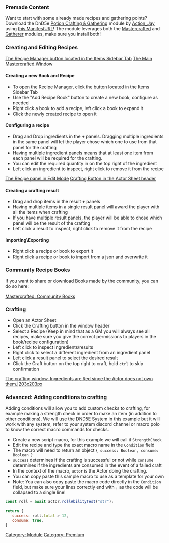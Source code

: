 ### Premade Content

Want to start with some already made recipes and gathering points?
Download the DnD5e [Potion Crafting &
Gathering](https://github.com/action-jay/potion-crafting-gathering)
module by [Action\_Jay](http://www.actionjay.com/) using [this
ManifestURL](https://github.com/action-jay/potion-crafting-gathering/releases/latest/download/module.json)!
The module leverages both the [Mastercrafted](Mastercrafted "wikilink")
and [Gatherer](Gatherer "wikilink") modules, make sure you install
both!

### Creating and Editing Recipes

[The Recipe Manager button located in the Items Sidebar
Tab](Recipemanagerbtn.png
"The Recipe Manager button located in the Items Sidebar Tab") [The Main
Mastercrafted Window](Mastercraftedwindowedit.png
"The Main Mastercrafted Window")

#### Creating a new Book and Recipe

  - To open the Recipe Manager, click the button located in the Items
    Sidebar Tab
  - Use the "Add Recipe Book" button to create a new book, configure as
    needed
  - Right click a book to add a recipe, left click a book to expand it
  - Click the newly created recipe to open it

#### Configuring a recipe

  - Drag and Drop ingredients in the **+** panels. Dragging multiple
    ingredients in the same panel will let the player chose which one to
    use from that panel for the crafting
  - Having multiple ingredient panels means that at least one item from
    each panel will be required for the crafting.
  - You can edit the required quantity in on the top right of the
    ingredient
  - Left click an ingredient to inspect, right click to remove it from
    the recipe

[The Recipe panel in Edit Mode](Recipeedit.png
"The Recipe panel in Edit Mode") [Crafting Button in the Actor Sheet
header](Craftingbutton.png "Crafting Button in the Actor Sheet header")

#### Creating a crafting result

  - Drag and drop items in the result **+** panels
  - Having multiple items in a single result panel will award the player
    with all the items when crafting
  - If you have multiple result panels, the player will be able to chose
    which panel will be the result of the crafting
  - Left click a result to inspect, right click to remove it from the
    recipe

#### Importing\\Exporting

  - Right click a recipe or book to export it
  - Right click a recipe or book to import from a json and overwrite it

### Community Recipe Books

If you want to share or download Books made by the community, you can do
so here:

[Mastercrafted: Community
Books](Mastercrafted:_Community_Books "wikilink")

### Crafting

  - Open an Actor Sheet
  - Click the Crafting button in the window header
  - Select a Recipe (Keep in mind that as a GM you will always see all
    recipes, make sure you give the correct permissions to players in
    the book/recipe configuration)
  - Left click to inspect ingredients\\results
  - Right click to select a different ingredient from an ingredient
    panel
  - Left click a result panel to select the desired result
  - Click the Craft button on the top right to craft, hold `ctrl` to
    skip confirmation

[The crafting window. Ingredients are Red since the Actor does not own
them.|203x203px](Craftwindownoitem.png
"The crafting window. Ingredients are Red since the Actor does not own them.|203x203px")

### Advanced: Adding conditions to crafting

Adding conditions will allow you to add custom checks to crafting, for
example making a strength check in order to make an item (in addition to
other conditions). We will use the DND5E System in this example but it
will work with any system, refer to your system discord channel or macro
polo to know the correct macro commands for checks.

  - Create a new script macro, for this example we will call it
    `StrengthCheck`
  - Edit the recipe and type the exact macro name in the `Condition`
    field
  - The macro will need to return an object `{ success: Boolean,
    consume: Boolean }`
  - `success` determines if the crafting is successful or not while
    `consume` determines if the ingredients are consumed in the event of
    a failed craft
  - In the context of the macro, `actor` is the Actor doing the
    crafting.
  - You can copy paste this sample macro to use as a template for your
    own
  - Note: You can also copy paste the macro code directly in the
    `Condition` field, but make sure your lines correctly end with `;`
    as the code will be collapsed to a single line!


``` javascript numberLines
const roll = await actor.rollAbilityTest("str");

return {
   success: roll.total > 12,
   consume: true,
}
```

[Category: Module](Category:_Module "wikilink") [Category:
Premium](Category:_Premium "wikilink")
